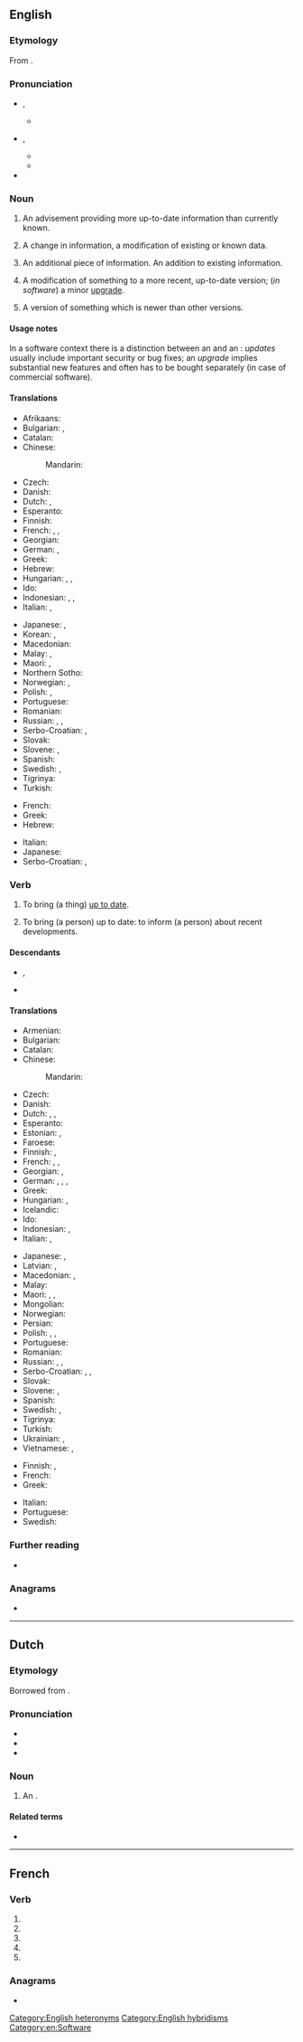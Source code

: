 {{also|Update|updaté}}
==English==

===Etymology===
From {{prefix|en|up|date}}.

===Pronunciation===
* {{a|noun}} {{enPR|ŭp'dāt}}, {{IPA|en|/ˈʌp.deɪt/}}
** {{audio|en|En-us-update.ogg|Audio (US)}}
* {{a|verb}} {{enPR|əp-dāt'|əp'dāt}}, {{IPA|en|/əpˈdeɪt/|/ˈʌp.deɪt/}}
** {{audio|en|LL-Q1860 (eng)-Vealhurl-update (verb).wav|Audio (UK)}}
** {{audio|en|En-us-update.ogg|Audio (US)}}
* {{rhymes|en|eɪt}}

===Noun===
{{en-noun}}

# An advisement providing more up-to-date information than currently known.
#: {{ux|en|He gave me an '''update''' on the situation in New York.}}
# A change in information, a modification of existing or known data.
#: {{ux|en|I just made an '''update''' to the Wikipedia article on guerillas.}}
# An additional piece of information. An addition to existing information.
#: {{ux|en|I just made an '''update''' to my blog about my trip to Rome.}}
# A modification of something to a more recent, up-to-date version; (''in software'') a minor [[upgrade]].
#: {{ux|en|Our database receives an '''update''' every morning at 3 AM.}}
#: {{ux|en|I have a couple of '''updates''' to install on your laptop.}}
# A version of something which is newer than other versions.
#: {{ux|en|You should try the '''update''': it rocks.}}

====Usage notes====
In a software context there is a distinction between an {{m|en|update}} and an {{m|en|upgrade}}: ''updates''  usually include important security {{l|en|patch|patches|id=Q208218}} or bug fixes; an ''upgrade'' implies substantial new features and often has to be bought separately (in case of commercial software).

====Translations====
{{trans-top|action of making something up to date}}
* Afrikaans: {{t|af|opdateer}}
* Bulgarian: {{t|bg|актуализа̀ция|f}}, {{t|bg|обновя̀ване|n}}
* Catalan: {{t|ca|actualització|f}}
* Chinese:
*: Mandarin: {{t+|cmn|更新|tr=gēngxīn|sc=Hani}}
* Czech: {{t|cs|aktualizace|f}}
* Danish: {{t|da|opdatering|c}}
* Dutch: {{t+|nl|bijwerking|f}}, {{t+|nl|actualisatie|f}}
* Esperanto: {{t|eo|ĝisdatigo}}
* Finnish: {{t+|fi|päivitys}}
* French: {{t+|fr|mise à jour|f}}, {{t+|fr|actualisation|f}}, {{t+|fr|update|m}}
* Georgian: {{t|ka|განახლება}}
* German: {{t+|de|Aktualisierung|f}}, {{t+|de|Update|n}}
* Greek: {{t+|el|ενημέρωση|f}}
* Hebrew: {{t|he|עדכון|m|tr=idkun|sc=Hebr}}
* Hungarian: {{t|hu|frissítés}}, {{q|rare}} {{t|hu|aktualizáció}} <!-- is that even used? -->, {{t|hu|aktualizálás}}
* Ido: {{t|io|aktualigo}}
* Indonesian: {{t|id|pemutakhiran}}, {{t+|id|pembaruan}}, {{t|id|pengkinian}}
* Italian: {{t+|it|aggiornamento|m}}, {{t+|it|attualizzazione|f}}
{{trans-mid}}
* Japanese: {{t+|ja|更新|tr=こうしん, kōshin}}, {{t+|ja|アップデート|tr=appudēto|sc=Jpan}}
* Korean: {{t|ko|갱신}}, {{t|ko|업데이트}}
* Macedonian: {{t|mk|ажурирање}}
* Malay: {{t|ms|kemas kini}}, {{t|ms|kemaskinian}}
* Maori: {{t|mi|whakahāngaitanga}}, {{t|mi|whakamohoatanga}}
* Northern Sotho: {{t|nso|mpshafatša}}
* Norwegian: {{t|no|ajourføring}}, {{t+|no|oppdatering}}
* Polish: {{t+|pl|aktualizacja|f}}, {{t|pl|uaktualnienie|n}}
* Portuguese: {{t|pt|atualização|f}}
* Romanian: {{t+|ro|actualizare|f}}
* Russian: {{t+|ru|обновле́ние|n}}, {{t+|ru|актуализа́ция|f}}, {{t+|ru|апде́йт|m|tr=apdɛ́jt}}
* Serbo-Croatian: {{t|sh|ažuriranje|n}}, {{t+|sh|aktualizacija|f}}
* Slovak: {{t|sk|aktualizácia|f}}
* Slovene: {{t|sl|posodobitev|f}}, {{t|sl|aktualizacija|f}}
* Spanish: {{t+|es|actualización|f}}
* Swedish: {{t+|sv|uppdatering}}, {{t+|sv|aktualisering}}
* Tigrinya: {{t|ti|ምሕዳስ}}
* Turkish: {{t+|tr|güncelleme}}
{{trans-bottom}}

{{trans-top|action of advising someone so that they are up to date}}
* French: {{t+|fr|mise à jour|f}}
* Greek: {{t+|el|ενημέρωση|f}}
* Hebrew: {{t|he|עדכון|m|tr=idkun|sc=Hebr}}
{{trans-mid}}
* Italian: {{t+|it|aggiornamento|m}}
* Japanese: {{t|ja|沙汰|tr=さた, sata}}
* Serbo-Croatian: {{t|sh|ažuriranje}}, {{t|sh|brifiranje}}
{{trans-bottom}}

===Verb===
{{en-verb|updat}}

# {{lb|en|transitive}} To bring (a thing) [[up to date]].
#: {{ux|en|I need to '''update''' my records to take account of the most recent transaction.}}
# {{lb|en|transitive}} To bring (a person) up to date: to inform (a person) about recent developments.
#: {{ux|en|'''Update''' me on what happened while I was away.}}

====Descendants====
* {{desc|da|opdatere}}, {{l|da|opdatering}}
* {{desc|fr|updater}}

====Translations====
{{trans-top|to make something up to date}}
* Armenian: {{t+|hy|թարմացնել}}
* Bulgarian: {{t+|bg|актуализирам}}
* Catalan: {{t+|ca|actualitzar}}
* Chinese:
*: Mandarin: {{t+|cmn|更新|tr=gēngxīn|sc=Hani}}
* Czech: {{t|cs|aktualizovat}}
* Danish: {{t|da|opdatere}}
* Dutch: {{t+|nl|bijwerken}}, {{t|nl|op punt stellen}}, {{t+|nl|actualiseren}}
* Esperanto: {{t|eo|ĝisdatigi}}
* Estonian: {{t|et|aktualiseerima}}, {{t|et|uuendama}}
* Faroese: {{t|fo|dagføra}}
* Finnish: {{t+|fi|päivittää}}, {{t|fi|ajantasaistaa}}
* French: {{t+|fr|mettre à jour}}, {{t+|fr|actualiser}}, {{t+|fr|updater}} {{qualifier|computing}}
* Georgian: {{t|ka|აახლებს}}, {{t|ka|განაახლებს}}
* German: {{t+|de|aktualisieren}}, {{t|de|auf den neuesten Stand bringen}}, {{t|de|auf den jüngsten Stand bringen}}, {{t|de|aufdatieren}}
* Greek: {{t+|el|ενημερώνω}}
* Hungarian: {{t+|hu|aktualizál}}, {{t+|hu|frissít}}
* Icelandic: {{t|is|uppfæra}}
* Ido: {{t+|io|aktualigar}}
* Indonesian: {{t+|id|memutakhirkan}}, {{t+|id|memperbarui}}
* Italian: {{t+|it|aggiornare}}, {{t+|it|attualizzare}}
{{trans-mid}}
* Japanese: {{t+|ja|更新|tr=こうしんする, kōshin suru|alt=更新する|sc=Jpan}}, {{t+|ja|アップデート|tr=appudēto suru|alt=アップデートする|sc=Jpan}}
* Latvian: {{t|lv|aktualizēt}}, {{t|lv|atjaunināt}}
* Macedonian: {{t|mk|ажурира}}, {{t|mk|обновува}}
* Malay: {{t|ms|mengemaskinikan}}
* Maori: {{t|mi|whakahāngai}}, {{t|mi|whakahou}}, {{t|mi|whakamohoa}}
* Mongolian: {{t+|mn|шинэчлэх|sc=Cyrl}}
* Norwegian: {{t+|no|oppdatere}}
* Persian: {{t|fa|به‌روزرسانی|tr=beruzresâni}}
* Polish: {{t+|pl|aktualizować|impf}}, {{t|pl|zaktualizować|pf}}, {{t|pl|uaktualnić|pf}}
* Portuguese: {{t+|pt|atualizar|f}}
* Romanian: {{t+|ro|actualiza}}
* Russian: {{t+|ru|обновля́ть|impf}}, {{t+|ru|обнови́ть|pf}}, {{t+|ru|актуализировать|tr=aktualizirovat'|sc=Cyrl}}
* Serbo-Croatian: {{t+|sh|ažurirati}}, {{t+|sh|nadograditi}}, {{t+|sh|aktualizirati}}
* Slovak: {{t|sk|aktualizovať}}
* Slovene: {{t|sl|aktualizirati}}, {{t|sl|posodobiti}}
* Spanish: {{t+|es|actualizar}}
* Swedish: {{t+|sv|uppdatera}}, {{t+|sv|aktualisera}}
* Tigrinya: {{t|ti|ኣሐዲስ}}
* Turkish: {{t+|tr|güncellemek}}
* Ukrainian: {{t|uk|актуалізувати}}, {{t|uk|оновлювати}}
* Vietnamese: {{t+|vi|cập nhật}}, {{t|vi|cập nhật hóa}}
{{trans-bottom}}

{{trans-top|to advise a person so that they are up to date}}
* Finnish: {{t|fi|[[pitää]] [[ajan tasalla]]}}, {{t|fi|[[saattaa]] [[ajan tasalle]]}}
* French: {{t|fr|mettre au courant}}
* Greek: {{t+|el|ενημερώνω}}
{{trans-mid}}
* Italian: {{t+|it|aggiornare}}
* Portuguese: {{t|pt|pôr ao corrente}}
* Swedish: {{t+|sv|uppdatera}}
{{trans-bottom}}

===Further reading===
* {{pedia|dab=update}}

===Anagrams===
* {{anagrams|en|a=adeptu|tapued}}

[[Category:English heteronyms]]
[[Category:English hybridisms]]
[[Category:en:Software]]
----

==Dutch==

===Etymology===
Borrowed from {{bor|nl|en|update}}.

===Pronunciation===
* {{IPA|nl|/ˈʏp.deːt/}}
* {{audio|nl|Nl-update.ogg|Audio}}
* {{hyphenation|nl|up|date}}

===Noun===
{{nl-noun|m|-s|updateje}}

# An {{l|en|update}}.

====Related terms====
* {{l|nl|updaten}}

----

==French==

===Verb===
{{head|fr|verb form}}

# {{inflection of|fr|updater||1|s|pres|indc}}
# {{inflection of|fr|updater||3|s|pres|indc}}
# {{inflection of|fr|updater||1|s|pres|subj}}
# {{inflection of|fr|updater||3|s|pres|subj}}
# {{inflection of|fr|updater||2|s|impr}}

===Anagrams===
* {{l|fr|députa}}